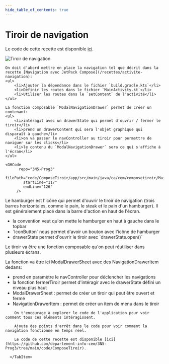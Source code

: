 ```yaml
---
hide_table_of_contents: true
---
```


# Tiroir de navigation


Le code de cette recette est disponible [ici](https://github.com/departement-info-cem/3N5-Prog3/tree/main/code/ComposeTiroir).

<Row>

<Column size="4" >

![Tiroir de navigation](_tiroir/tiroir.png)

</Column>

</Row>

<Tabs queryString="recette-tiroir">
  <TabItem value="navigation_dabord" label="Navigation d'abord">

    On doit d'abord mettre en place la navigation tel que décrit dans la recette [Navigation avec JetPack Compose](/recettes/activite-navigation):
    <ul>
        <li>Ajouter la dépendance dans le fichier `build.gradle.kts`</li>
        <li>Définir les routes dans le fichier `MainActivity.kt`</li>
        <li>Utiliser les routes dans le `setContent` de l'activité</li>
    </ul>

  </TabItem>
  <TabItem value="ModalNavigationDrawer" label="ModalNavigationDrawer">

    La fonction composable `ModalNavigationDrawer` permet de créer un contenant:
    <ul>
        <li>intéragit avec un drawerState qui permet d'ouvrir / fermer le tiroir</li>
        <li>prend un drawerContent qui sera l'objet graphique qui disparaît à gauche</li>
        <li>on va passer le navController au tiroir pour permettre de naviguer sur les clicks</li>
        <li>le contenu du `ModalNavigationDrawer` sera ce qui s'affiche à l'écran</li>
    </ul>

    <GHCode
          repo="3N5-Prog3"
          filePath="code/ComposeTiroir/app/src/main/java/ca/cem/composetiroir/MainActivity.kt"
            startLine="117"
            endLine="126"
         />


</TabItem>
<TabItem value="hamburger" label="Hamburger">

  Le hamburger est l'icône qui permet d'ouvrir le tiroir de navigation (trois barres horizontales, comme le pain, le steak et le pain d'un hamburger).
  Il est généralement placé dans la barre d'action en haut de l'écran.
  <ul>
    <li>la convention veut qu'on mette le hamburger en haut à gauche dans le topbar</li>
    <li>`IconButton` nous permet d'avoir un bouton avec l'icône de hamburger</li>
    <li>drawerState permet d'ouvrir le tiroir avec `drawerState.open()`</li>
  </ul>



  <GHCode
            repo="3N5-Prog3"
            filePath="code/ComposeTiroir/app/src/main/java/ca/cem/composetiroir/MainActivity.kt"
              startLine="128"
              endLine="141"
           />

</TabItem>
<TabItem value="tiroir" label="Le tiroir">

  Le tiroir va être une fonction composable qu'on peut réutiliser dans plusieurs écrans.

  La fonction va être ici ModalDrawerSheet avec des NavigationDrawerItem dedans:
  <ul>
    <li>prend en paramètre le navController pour déclencher les navigations</li>
    <li>la fonction fermerTiroir permet d'intéragir avec le drawerState défini un niveau plus haut</li>
    <li>ModalDrawerSheet : permet de créer un tiroir qui peut être ouvert et fermé</li>
    <li>NavigationDrawerItem : permet de créer un item de menu dans le tiroir</li>
  </ul>

  <GHCode
            repo="3N5-Prog3"
            filePath="code/ComposeTiroir/app/src/main/java/ca/cem/composetiroir/MonTiroir.kt"
              startLine="28"
              endLine="70"
           />

</TabItem>
<TabItem value="explorer" label="Explorer le code">

        On t'encourage à explorer le code de l'application pour voir comment tous ces éléments intéragissent.

        Ajoute des points d'arrêt dans le code pour voir comment la navigation fonctionne en temps réel.

        Le code de cette recette est disponible [ici](https://github.com/departement-info-cem/3N5-Prog3/tree/main/code/ComposeTiroir).

      </TabItem>
</Tabs>
